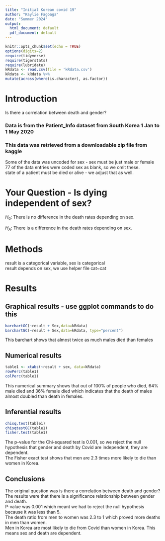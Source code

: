 ```yaml
---
title: "Initial Korean covid 19"
author: "Kaylie Fagoaga"
date: "Summer 2024"
output:
  html_document: default
  pdf_document: default
---
```


```r
knitr::opts_chunk$set(echo = TRUE)
options(digits=2)
require(tidyverse)
require(tigerstats)
require(lubridate)
kRdata <- read.csv(file = 'kRdata.csv')
kRdata <- kRdata %>%
mutate(across(where(is.character), as.factor))

```

# Introduction

Is there a correlation between death and gender? 

### Data is from the Patient_Info dataset from South Korea 1 Jan to 1 May 2020
### This data was retrieved from a downloadable zip file from kaggle

Some of the data was uncoded for sex - sex must be just male or female  
77 of the data entries were coded sex  as blank, so we omit these.  
state of a patient must be died or alive - we adjust that as well.    
  
# Your Question - Is dying independent of sex?

$H_0$: There is no difference in the death rates depending on sex.

$H_A$: There is a difference in the death rates depending on sex.
 
# Methods 

result is a categorical variable, sex is categorical   
result depends on sex, we use helper file
cat~cat 

# Results 


## Graphical results - use ggplot commands to do this  

```r
barchartGC(~result + Sex,data=kRdata)
barchartGC(~result + Sex,data=kRdata, type="percent")

```

This barchart shows that almost twice as much males died than females 





  
## Numerical results

```r
table1 <- xtabs(~result + sex, data=kRdata)
rowPerc(table1)
colPerc(table1)
```

This numerical summary shows that out of 100% of people who died, 64% male died and 36% female died which indicates that the death of males almost doubled than death in females.

## Inferential results 

```r
chisq.test(table1)
chisqtestGC(table1)
fisher.test(table1)
```

The p-value for the Chi-squared test is 0.001, so we reject the null hypothesis that gender and death by Covid are independent, they are dependent.   
The Fisher exact test shows that men are 2.3 times more likely to die than women in Korea. 

## Conclusions
The original question was is there a correlation between death and gender?        
The results were that there is a significance relationship between gender and death.   
P-value was 0.001 which meant we had to reject the null hypothesis because it was less than 5.        
The death ratio from men to women was 2.3 to 1 which proved more deaths in men than women.  
Men in Korea are most likely to die from Covid than women in Korea. This means sex and death are dependent. 
 